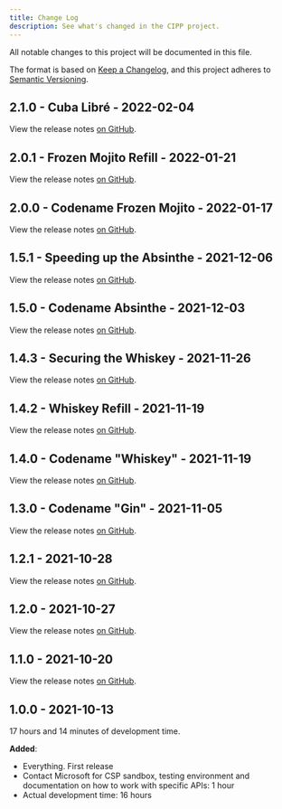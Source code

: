 ```yaml
---
title: Change Log
description: See what's changed in the CIPP project.
---
```


All notable changes to this project will be documented in this file.

The format is based on [Keep a Changelog](https://keepachangelog.com/en/1.0.0/), and this project adheres to [Semantic Versioning](https://semver.org/spec/v2.0.0.html).

## 2.1.0 - Cuba Libré - 2022-02-04

View the release notes [on GitHub](https://github.com/KelvinTegelaar/CIPP/releases/tag/v2.1.0).

## 2.0.1 - Frozen Mojito Refill - 2022-01-21

View the release notes [on GitHub](https://github.com/KelvinTegelaar/CIPP/releases/tag/v2.0.1).

## 2.0.0 - Codename Frozen Mojito - 2022-01-17

View the release notes [on GitHub](https://github.com/KelvinTegelaar/CIPP/releases/tag/2.0.0).

## 1.5.1 - Speeding up the Absinthe - 2021-12-06

View the release notes [on GitHub](https://github.com/KelvinTegelaar/CIPP/releases/tag/v1.5.1).

## 1.5.0 - Codename Absinthe - 2021-12-03

View the release notes [on GitHub](https://github.com/KelvinTegelaar/CIPP/releases/tag/v1.5.0).

## 1.4.3 - Securing the Whiskey - 2021-11-26

View the release notes [on GitHub](https://github.com/KelvinTegelaar/CIPP/releases/tag/v1.4.3).

## 1.4.2 - Whiskey Refill - 2021-11-19

View the release notes [on GitHub](https://github.com/KelvinTegelaar/CIPP/releases/tag/v1.4.2).

## 1.4.0 - Codename "Whiskey" - 2021-11-19

View the release notes [on GitHub](https://github.com/KelvinTegelaar/CIPP/releases/tag/v1.4.0).

## 1.3.0 - Codename "Gin" - 2021-11-05

View the release notes [on GitHub](https://github.com/KelvinTegelaar/CIPP/releases/tag/v1.3.0).

## 1.2.1 - 2021-10-28

View the release notes [on GitHub](https://github.com/KelvinTegelaar/CIPP/releases/tag/v1.2.1).

## 1.2.0 - 2021-10-27

View the release notes [on GitHub](https://github.com/KelvinTegelaar/CIPP/releases/tag/v1.2.0).

## 1.1.0 - 2021-10-20

View the release notes [on GitHub](https://github.com/KelvinTegelaar/CIPP/releases/tag/1.1.0).

## 1.0.0 - 2021-10-13
17 hours and 14 minutes of development time.

**Added**:
- Everything. First release
- Contact Microsoft for CSP sandbox, testing environment and documentation on how to work with specific APIs: 1 hour
- Actual development time: 16 hours